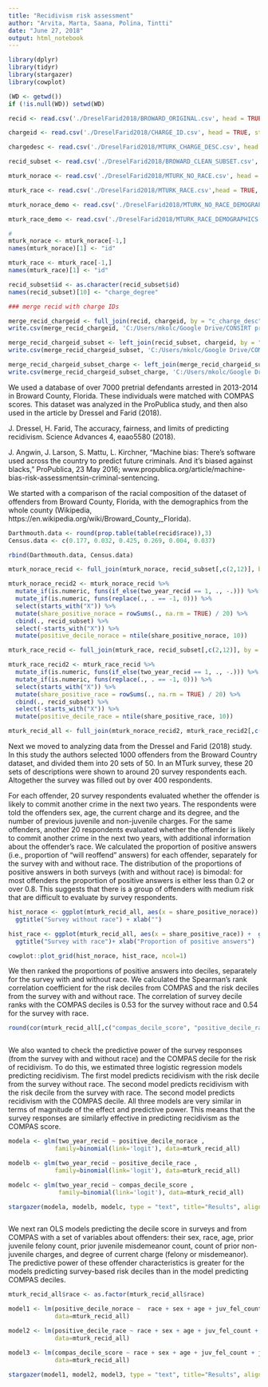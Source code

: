 ---
title: "Recidivism risk assessment"
author: "Arvita, Marta, Saana, Polina, Tintti"
date: "June 27, 2018"
output: html_notebook
---

```{r}
library(dplyr)
library(tidyr)
library(stargazer)
library(cowplot)

(WD <- getwd())
if (!is.null(WD)) setwd(WD)

recid <- read.csv('./DreselFarid2018/BROWARD_ORIGINAL.csv', head = TRUE, stringsAsFactors=FALSE)

chargeid <- read.csv('./DreselFarid2018/CHARGE_ID.csv', head = TRUE, stringsAsFactors=FALSE)

chargedesc <- read.csv('./DreselFarid2018/MTURK_CHARGE_DESC.csv', head = TRUE, stringsAsFactors=FALSE)

recid_subset <- read.csv('./DreselFarid2018/BROWARD_CLEAN_SUBSET.csv', head = TRUE, stringsAsFactors=FALSE)

mturk_norace <- read.csv('./DreselFarid2018/MTURK_NO_RACE.csv', head = TRUE, stringsAsFactors=FALSE)

mturk_race <- read.csv('./DreselFarid2018/MTURK_RACE.csv',head = TRUE, stringsAsFactors=FALSE)

mturk_norace_demo <- read.csv('./DreselFarid2018/MTURK_NO_RACE_DEMOGRAPHICS.csv', head = TRUE, stringsAsFactors=FALSE)

mturk_race_demo <- read.csv('./DreselFarid2018/MTURK_RACE_DEMOGRAPHICS.csv', head = TRUE, stringsAsFactors=FALSE)

#
mturk_norace <- mturk_norace[-1,]
names(mturk_norace)[1] <- "id"

mturk_race <- mturk_race[-1,]
names(mturk_race)[1] <- "id"

recid_subset$id <- as.character(recid_subset$id)
names(recid_subset)[10] <- "charge_degree"

### merge recid with charge IDs

merge_recid_chargeid <- full_join(recid, chargeid, by = "c_charge_desc")
write.csv(merge_recid_chargeid, 'C:/Users/mkolc/Google Drive/CONSIRT priv/Harmonia priv/Conferences, Workshop, Funding, Publications/SICSS Duke University June 2018/group project algorithmic fairness/DreselFarid2018/merge_recid_chargeid.csv')

merge_recid_chargeid_subset <- left_join(recid_subset, chargeid, by = "charge_id")
write.csv(merge_recid_chargeid_subset, 'C:/Users/mkolc/Google Drive/CONSIRT priv/Harmonia priv/Conferences, Workshop, Funding, Publications/SICSS Duke University June 2018/group project algorithmic fairness/DreselFarid2018/merge_recid_chargeid_subset.csv')

merge_recid_chargeid_subset_charge <- left_join(merge_recid_chargeid_subset, chargedesc[,c(2,3)], by = "mturk_charge_name")
write.csv(merge_recid_chargeid_subset_charge, 'C:/Users/mkolc/Google Drive/CONSIRT priv/Harmonia priv/Conferences, Workshop, Funding, Publications/SICSS Duke University June 2018/group project algorithmic fairness/DreselFarid2018/merge_recid_chargeid_subset_c.csv')

```
We used a database of over 7000 pretrial defendants arrested in 2013-2014 in Broward County, Florida. These individuals were matched with COMPAS scores. This dataset was analyzed in the ProPublica study, and then also used in the article by Dressel and Farid (2018). 

J. Dressel, H. Farid, The accuracy, fairness, and limits of predicting recidivism. Science Advances 4, eaao5580 (2018).

J. Angwin, J. Larson, S. Mattu, L. Kirchner, "Machine bias: There's software used across the country to predict future criminals. 
And it's biased against blacks," ProPublica, 23 May 2016; www.propublica.org/article/machine-bias-risk-assessmentsin-criminal-sentencing.

We started with a comparison of the racial composition of the dataset of offenders from Broward County, Florida, with the demographics from the whole county (Wikipedia, https://en.wikipedia.org/wiki/Broward_County,_Florida).
```{r}
Darthmouth.data <- round(prop.table(table(recid$race)),3)
Census.data <- c(0.177, 0.032, 0.425, 0.269, 0.004, 0.037)

rbind(Darthmouth.data, Census.data)
```

```{r}
mturk_norace_recid <- full_join(mturk_norace, recid_subset[,c(2,12)], by = "id")

mturk_norace_recid2 <- mturk_norace_recid %>% 
  mutate_if(is.numeric, funs(if_else(two_year_recid == 1, ., -.))) %>%
  mutate_if(is.numeric, funs(replace(., . == -1, 0))) %>%
  select(starts_with("X")) %>%
  mutate(share_positive_norace = rowSums(., na.rm = TRUE) / 20) %>%
  cbind(., recid_subset) %>%
  select(-starts_with("X")) %>%
  mutate(positive_decile_norace = ntile(share_positive_norace, 10))

mturk_race_recid <- full_join(mturk_race, recid_subset[,c(2,12)], by = "id")

mturk_race_recid2 <- mturk_race_recid %>% 
  mutate_if(is.numeric, funs(if_else(two_year_recid == 1, ., -.))) %>%
  mutate_if(is.numeric, funs(replace(., . == -1, 0))) %>%
  select(starts_with("X")) %>%
  mutate(share_positive_race = rowSums(., na.rm = TRUE) / 20) %>%
  cbind(., recid_subset) %>%
  select(-starts_with("X")) %>%
  mutate(positive_decile_race = ntile(share_positive_race, 10))

mturk_recid_all <- full_join(mturk_norace_recid2, mturk_race_recid2[,c(1,3,14)], by = "id")
```
Next we moved to analyzing data from the Dressel and Farid (2018) study. In this study the authors selected 1000 offenders from the Broward Country dataset, and divided them into 20 sets of 50. In an MTurk survey, these 20 sets of descriptions were shown to around 20 survey respondents each. Altogether the survey was filled out by over 400 respondents.

For each offender, 20 survey respondents evaluated whether the offender is likely to commit another crime in the next two years.
The respondents were told the offenders sex, age, the current charge and its degree, and the number of previous juvenile and non-juvenile charges.
For the same offenders, another 20 respondents evaluated whether the offender is likely to commit another crime in the next two years, with additional information about the offender's race.
We calculated the proportion of positive answers (i.e., proportion of "will reoffend" answers) for each offender, separately for the survey with and without race.
The distribution of the proportions of positive answers in both surveys (with and without race) is bimodal: for most offenders the proportion of positive answers is either less than 0.2 or over 0.8. This suggests that there is a group of offenders with medium risk that are difficult to evaluate by survey respondents.

```{r}
hist_norace <- ggplot(mturk_recid_all, aes(x = share_positive_norace)) + geom_histogram(breaks=seq(0, 1, by =0.1)) + 
  ggtitle("Survey without race") + xlab("")

hist_race <- ggplot(mturk_recid_all, aes(x = share_positive_race)) +  geom_histogram(breaks=seq(0, 1, by =0.1)) + 
  ggtitle("Survey with race")+ xlab("Proportion of positive answers")

cowplot::plot_grid(hist_norace, hist_race, ncol=1)
```
We then ranked the proportions of positive answers into deciles, separately for the survey with and without race. 
We calculated the Spearman's rank correlation coefficient for the risk deciles from COMPAS and the risk deciles from the survey with and without race. The correlation of survey decile ranks with the COMPAS deciles is 0.53 for the survey without race and 0.54 for the survey with race.

```{r}
round(cor(mturk_recid_all[,c("compas_decile_score", "positive_decile_race", "positive_decile_norace")], method = "spearman"),3)
```
```{r}
```
We also wanted to check the predictive power of the survey responses (from the survey with and without race) and the COMPAS decile for the risk of recidivism.
To do this, we estimated three logistic regression models predicting recidivism. The first model predicts recidivism with the risk decile from the survey without race. The second model predicts recidivism with the risk decile from the survey with race.
The second model predicts recidivism with the COMPAS decile. All three models are very similar in terms of magnitude of the effect and predictive power. This means that the survey responses are similarly effective in predicting recidivism as the COMPAS score.

```{r}
modela <- glm(two_year_recid ~ positive_decile_norace ,
             family=binomial(link='logit'), data=mturk_recid_all)

modelb <- glm(two_year_recid ~ positive_decile_race ,
             family=binomial(link='logit'), data=mturk_recid_all)

modelc <- glm(two_year_recid ~ compas_decile_score ,
              family=binomial(link='logit'), data=mturk_recid_all)

stargazer(modela, modelb, modelc, type = "text", title="Results", align=TRUE)

```
```{r}
```
We next ran OLS models predicting the decile score in surveys and from COMPAS with a set of variables about offenders: their sex, race, age, prior juvenile felony count, prior juvenile misdemeanor count, count of prior non-juvenile charges, and degree of current charge (felony or misdemeanor).
The predictive power of these offender characteristics is greater for the models predicting survey-based risk deciles than in the model predicting COMPAS deciles.

```{r}
mturk_recid_all$race <- as.factor(mturk_recid_all$race)

model1 <- lm(positive_decile_norace ~  race + sex + age + juv_fel_count + juv_misd_count + priors_count + charge_degree ,
             data=mturk_recid_all)

model2 <- lm(positive_decile_race ~ race + sex + age + juv_fel_count + juv_misd_count + priors_count + charge_degree,
             data=mturk_recid_all)

model3 <- lm(compas_decile_score ~ race + sex + age + juv_fel_count + juv_misd_count + priors_count + charge_degree,
             data=mturk_recid_all)

stargazer(model1, model2, model3, type = "text", title="Results", align=TRUE)
```
